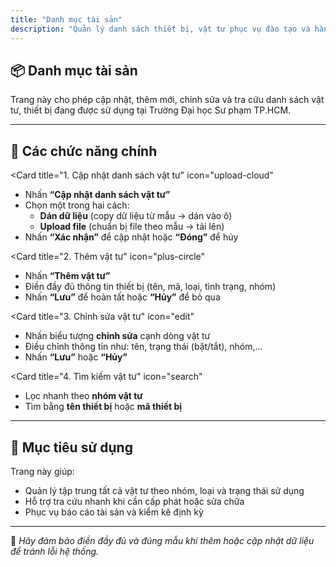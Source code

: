 ```yaml
---
title: "Danh mục tài sản"
description: "Quản lý danh sách thiết bị, vật tư phục vụ đào tạo và hành chính trong hệ thống FMedu."
---
```


## 📦 Danh mục tài sản

Trang này cho phép cập nhật, thêm mới, chỉnh sửa và tra cứu danh sách vật tư, thiết bị đang được sử dụng tại Trường Đại học Sư phạm TP.HCM.

---

## 📌 Các chức năng chính

<CardGroup cols="2">

<Card
  title="1. Cập nhật danh sách vật tư"
  icon="upload-cloud"
>
  - Nhấn **“Cập nhật danh sách vật tư”**  
  - Chọn một trong hai cách:
    - **Dán dữ liệu** (copy dữ liệu từ mẫu → dán vào ô)  
    - **Upload file** (chuẩn bị file theo mẫu → tải lên)  
  - Nhấn **“Xác nhận”** để cập nhật hoặc **“Đóng”** để hủy
</Card>

<Card
  title="2. Thêm vật tư"
  icon="plus-circle"
>
  - Nhấn **“Thêm vật tư”**  
  - Điền đầy đủ thông tin thiết bị (tên, mã, loại, tình trạng, nhóm)  
  - Nhấn **“Lưu”** để hoàn tất hoặc **“Hủy”** để bỏ qua
</Card>

<Card
  title="3. Chỉnh sửa vật tư"
  icon="edit"
>
  - Nhấn biểu tượng **chỉnh sửa** cạnh dòng vật tư  
  - Điều chỉnh thông tin như: tên, trạng thái (bật/tắt), nhóm,...  
  - Nhấn **“Lưu”** hoặc **“Hủy”**
</Card>

<Card
  title="4. Tìm kiếm vật tư"
  icon="search"
>
  - Lọc nhanh theo **nhóm vật tư**  
  - Tìm bằng **tên thiết bị** hoặc **mã thiết bị**
</Card>

</CardGroup>

---

## 🎯 Mục tiêu sử dụng

Trang này giúp:

- Quản lý tập trung tất cả vật tư theo nhóm, loại và trạng thái sử dụng  
- Hỗ trợ tra cứu nhanh khi cần cấp phát hoặc sửa chữa  
- Phục vụ báo cáo tài sản và kiểm kê định kỳ

---

📍 *Hãy đảm bảo điền đầy đủ và đúng mẫu khi thêm hoặc cập nhật dữ liệu để tránh lỗi hệ thống.*
